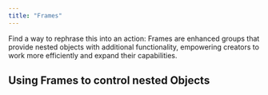 ```yaml
---
title: "Frames"
---
```


Find a way to rephrase this into an action: Frames are enhanced groups that provide nested objects with additional functionality, empowering creators to work more efficiently and expand their capabilities.

## Using Frames to control nested Objects

<CardGroup cols="2">
  <Card title="Constrain nested Objects to any of the Frame's faces" icon="sparkles">

  </Card>

  <Card title="Card" icon="sparkles">

  </Card>

  <Card title="Card" icon="sparkles">

  </Card>
</CardGroup>